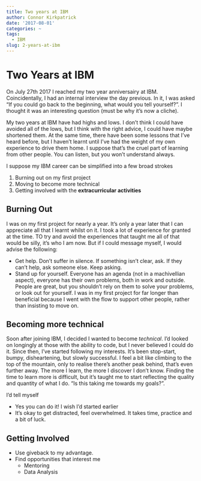 ```yaml
---
title: Two years at IBM
author: Connor Kirkpatrick
date: '2017-08-01'
categories: ~
tags:
  - IBM
slug: 2-years-at-ibm
---
```



# Two Years at IBM

On July 27th 2017 I reached my two year anniversairy at IBM. Coincidentally, I had an internal interview the day previous. In it, I was asked "If you could go back to the beginning, what would you tell yourself?". I thought it was an interesting question (must be why it's now a cliche).

My two years at IBM have had highs and lows. I don't think I could have avoided all of the lows, but I think with the right advice, I could have maybe shortened them. At the same time, there have been some lessons that I've heard before, but I haven't learnt until I've had the weight of my own experience to drive them home. I suppose that's the cruel part of learning from other people. You can listen, but you won't understand always.

I suppose my IBM career can be simplified into a few broad strokes

1. Burning out on my first project
1. Moving to become more technical
1. Getting involved with the **extracurricular activities**


## Burning Out

I was on my first project for nearly a year. It's only a year later that I can appreciate all that I learnt whilst on it. I took a lot of experience for granted at the time. TO try and avoid the experiences that taught me all of that would be silly, it's who I am now. But if I could message myself, I would advise the following:

* Get help. Don't suffer in silence. If something isn't clear, ask. If they can't help, ask someone else. Keep asking.
* Stand up for yourself. Everyone has an agenda (not in a machivellian aspect), everyone has their own problems, both in work and outside. People are great, but you shouldn't rely on them to solve your problems, or look out for yourself. I was in my first project for far longer than beneficial because I went with the flow to support other people, rather than insisting to move on.


## Becoming more technical

Soon after joining IBM, I decided I wanted to become *technical*. I'd looked on longingly at those with the ability to code, but I never believed I could do it. Since then, I've started following my interests. It's been stop-start, bumpy, disheartening, but slowly successful. I feel a bit like climbing to the top of the mountain, only to realise there's another peak behind, that's even further away. The more I learn, the more I discover I don't know. Finding the time to learn more is difficult, but it's taught me to start reflecting the quality and quantity of what I do. "Is this taking me towards my goals?".

I'd tell myself

* Yes you can do it! I wish I'd started earlier
* It's okay to get distracted, feel overwhelmed. It takes time, practice and a bit of luck.

## Getting Involved


* Use giveback to my advantage.
* Find opportunities that interest me
  * Mentoring
  * Data Analysis


